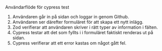 Användarflöde för cypress test

1. Användaren går in på sidan och loggar in genom Github.
2. Användaren ser därefter formuläret för att skapa ett nytt inlägg.
3. Zod verifierar att användaren skriver i rätt typer av information i fälten.
4. Cypress testar att det som fyllts i i formuläret faktiskt renderas ut på sidan.
5. Cypress verifierar att ett error kastas om något gått fel. 
